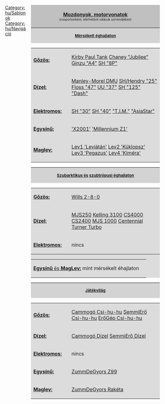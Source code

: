 <noinclude></noinclude>
<div style="width:420px; float:right; padding-left:12px; background:none;">
<div style="border:0px solid #000000; background:#C0C0C0; padding:5px; -moz-border-radius-topleft:5px; -moz-border-radius-topright:5px; font-size: 12pt;">
<center><strong><font size="3">[[hu/Manual/Vonatok|Mozdonyok, motorvonatok]]</font><br></strong><font size="1">(csoportonként, elérhetővé válásuk sorrendjében)</font></center>
</div>
<div style="border:0px solid black; border-top-width: 1px; background:#D3D3D3; padding:6px; font-size: 8pt;"><center><font size="2"><strong>[[hu/Manual/Éghajlatok|Mérsékelt éghajlaton]]</strong></font></center></div>
<div style="border:0px solid black; border-top-width: 0px; background:#DCDCDC; font-size: 8pt;">
{| cellpadding="0" cellspacing="3"
|- valign="top" 
|<u>'''Gőzös:'''</u>|| 
|{{en/Nowrap begin}} [[hu/Manual/Base Set/Trains/Kirby Paul Tank|Kirby Paul Tank]]{{en/·w}} [[hu/Manual/Base Set/Trains/Chaney 'Jubilee'|Chaney "Jubilee"]]{{en/·w}} [[hu/Manual/Base Set/Trains/Ginzu 'A4'|Ginzu "A4"]]{{en/·w}} [[hu/Manual/Base Set/Trains/SH '8P'|SH "8P"]]{{en/Nowrap end}}
|- valign="top"
|<u>'''Dízel:'''</u>||
|{{en/Nowrap begin}} [[hu/Manual/Base Set/Trains/Manley-Morel DMU|Manley-Morel DMU]]{{en/·w}} [[hu/Manual/Base Set/Trains/Hendry '25'|SH/Hendry "25"]]{{en/·w}} [[hu/Manual/Base Set/Trains/Floss '47'|Floss "47"]]{{en/·w}} [[hu/Manual/Base Set/Trains/UU '37'|UU "37"]]{{en/·w}} [[hu/Manual/Base Set/Trains/SH '125'|SH "125"]]{{en/·w}} [[hu/Manual/Base Set/Trains/Dash|"Dash"]]{{en/Nowrap end}}
|- valign="top"
|<u>'''Elektromos:'''</u>||
|{{en/Nowrap begin}} [[hu/Manual/Base Set/Trains/SH '30'|SH "30"]]{{en/·w}} [[hu/Manual/Base Set/Trains/SH '40'|SH "40"]]{{en/·w}} [[hu/Manual/Base Set/Trains/T.I.M.|"T.I.M."]]{{en/·w}} [[hu/Manual/Base Set/Trains/AsiaStar|"AsiaStar"]]{{en/Nowrap end}}
|- valign="top"
|<u>'''Egysínű:'''</u>||
|{{en/Nowrap begin}} [[hu/Manual/Base Set/Trains/X2001|'X2001']]{{en/·w}} [[hu/Manual/Base Set/Trains/Millennium Z1|'Millennium Z1']]{{en/Nowrap end}}
|- valign="top" 
|<u>'''Maglev:'''</u>||
|{{en/Nowrap begin}} [[hu/Manual/Base Set/Trains/Lev1 'Leviátán'|Lev1 'Leviátán']]{{en/·w}} [[hu/Manual/Base Set/Trains/Lev2 'Küklopsz'|Lev2 'Küklopsz']]{{en/·w}} [[hu/Manual/Base Set/Trains/Lev3 'Pegazus'|Lev3 'Pegazus']]{{en/·w}} [[hu/Manual/Base Set/Trains/Lev4 'Kiméra'|Lev4 'Kiméra']]{{en/Nowrap end}}
|}
</div>
<div style="border:0px solid black; border-top-width: 1px; background:#D3D3D3; padding:6px; font-size: 8pt;"><center><font size="2"><strong>[[hu/Manual/Éghajlatok#szubarktikus|Szubarktikus és]] [[hu/Manual/Éghajlatok#szubtropusi|szubtrópusi éghajlaton]]</strong></font></center></div>
<div style="border:0px solid black; border-top-width: 0px; background:#DCDCDC; font-size: 8pt;">
{| cellpadding="0" cellspacing="3"
|- valign="top" 
|<u>'''Gőzös:'''</u>||
|{{en/Nowrap begin}} [[hu/Manual/Base Set/Trains/Wills 2-8-0|Wills 2-8-0]]{{en/Nowrap end}}
|- valign="top" 
|<u>'''Dízel:'''</u>||
|{{en/Nowrap begin}} [[hu/Manual/Base Set/Trains/MJS250|MJS250]]{{en/·w}} [[hu/Manual/Base Set/Trains/Kelling 3100|Kelling 3100]]{{en/·w}} [[hu/Manual/Base Set/Trains/CS4000|CS4000]]{{en/·w}} [[hu/Manual/Base Set/Trains/CS2400|CS2400]]{{en/·w}} [[hu/Manual/Base Set/Trains/MJS 1000|MJS 1000]]{{en/·w}} [[hu/Manual/Base Set/Trains/Centennial|Centennial]]{{en/·w}} [[hu/Manual/Base Set/Trains/Turner Turbo|Turner Turbo]]{{en/Nowrap end}}
|-
|<u>'''Elektromos:'''</u>||
| nincs
|}
{| cellpadding="0" cellspacing="3"
|<u>'''Egysínű''' és '''MagLev:'''</u> {{en/Nowrap begin}} mint mérsékelt éhajlaton{{en/Nowrap end}}||
|}</div>
<div style="border:0px solid black; border-top-width: 1px; background:#D3D3D3; padding:6px; font-size: 8pt;"><center><font size="2"><strong>[[hu/Manual/Éghajlatok#jatekvilag|Játékvilág]]</strong></font></center></div>
<div style="border:0px solid black; border-top-width: 0px; background:#DCDCDC; font-size: 8pt;">
{| cellpadding="0" cellspacing="3"
|- valign="top" 
|<u>'''Gőzös:'''</u>||
|{{en/Nowrap begin}} [[hu/Cammogó Csi-hu-hu|Cammogó Csi-hu-hu]]{{en/·w}} [[hu/SemmiErő Csi-hu-hu|SemmiErő Csi-hu-hu]]{{en/·w}} [[hu/ErőGép Csi-hu-hu|ErőGép Csi-hu-hu]]{{en/Nowrap end}}
|- valign="top" 
|<u>'''Dízel:'''</u>||
|{{en/Nowrap begin}} [[hu/Cammogó Dízel|Cammogó Dízel]]{{en/·w}} [[hu/SemmiErő Dízel|SemmiErő Dízel]]{{en/Nowrap end}}
|-
|<u>'''Elektromos:'''</u>||
|nincs
|-
|<u>'''Egysínű:'''</u>||
|[[hu/ZummDeGyors Z99|ZummDeGyors Z99]]
|-
|<u>'''Maglev:'''</u>||
|[[hu/ZummDeGyors Rakéta|ZummDeGyors Rakéta]]
|}
</div>
</div>
<noinclude>

[[Category:hu/Sablonok]][[Category:hu/Navigáció]]
</noinclude>